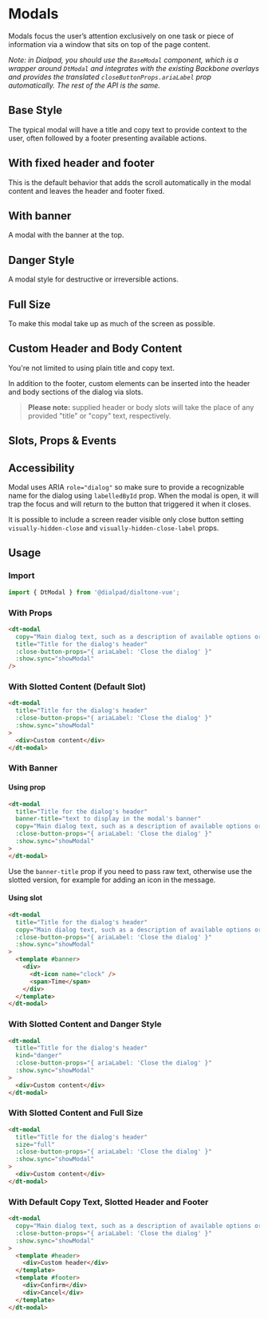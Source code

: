 
# Modals

<Subtitle>
  Modals focus the user’s attention exclusively on one task or piece of information via a window that sits on top of the
  page content.
</Subtitle>

_Note: in Dialpad, you should use the `BaseModal` component, which is a wrapper around `DtModal` and integrates with the
existing Backbone overlays and provides the translated `closeButtonProps.ariaLabel` prop automatically. The rest of the
API is the same._

## Base Style

The typical modal will have a title and copy text to provide context to the user, often followed by a footer presenting
available actions.

<Canvas>
  <Story id="components-modal--with-footer" />
</Canvas>

## With fixed header and footer

This is the default behavior that adds the scroll automatically in the modal content and leaves the header and footer
fixed.

<Canvas>
  <Story id="components-modal--with-fixed-header-footer" />
</Canvas>

## With banner

A modal with the banner at the top.

<Canvas>
  <Story id="components-modal--with-banner" />
</Canvas>

## Danger Style

A modal style for destructive or irreversible actions.

<Canvas>
  <Story id="components-modal--with-danger-style" />
</Canvas>

## Full Size

To make this modal take up as much of the screen as possible.

<Canvas>
  <Story id="components-modal--with-full-size" />
</Canvas>

## Custom Header and Body Content

You're not limited to using plain title and copy text.

In addition to the footer, custom elements can be inserted into the header and body sections of the dialog via slots.

> **Please note:** supplied header or body slots will take the place of any provided "title" or "copy" text, respectively.

<Canvas>
  <Story id="components-modal--with-custom-header-and-content" />
</Canvas>

## Slots, Props & Events

<ArgsTable story={PRIMARY_STORY} />

## Accessibility

Modal uses ARIA `role="dialog"` so make sure to provide a recognizable name for the dialog using `labelledById` prop.
When the modal is open, it will trap the focus and will return to the button that triggered it when it closes.

It is possible to include a screen reader visible only close button setting `visually-hidden-close`
and `visually-hidden-close-label` props.

## Usage

### Import

```jsx
import { DtModal } from '@dialpad/dialtone-vue';
```

### With Props

```html
<dt-modal
  copy="Main dialog text, such as a description of available options or actions."
  title="Title for the dialog's header"
  :close-button-props="{ ariaLabel: 'Close the dialog' }"
  :show.sync="showModal"
/>
```

### With Slotted Content (Default Slot)

```html
<dt-modal
  title="Title for the dialog's header"
  :close-button-props="{ ariaLabel: 'Close the dialog' }"
  :show.sync="showModal"
>
  <div>Custom content</div>
</dt-modal>
```

### With Banner

#### Using prop

```html
<dt-modal
  title="Title for the dialog's header"
  banner-title="text to display in the modal's banner"
  copy="Main dialog text, such as a description of available options or actions."
  :close-button-props="{ ariaLabel: 'Close the dialog' }"
  :show.sync="showModal"
>
</dt-modal>
```

Use the `banner-title` prop if you need to pass raw text, otherwise use the slotted version, for example for adding
an icon in the message.

#### Using slot

```html
<dt-modal
  title="Title for the dialog's header"
  copy="Main dialog text, such as a description of available options or actions."
  :close-button-props="{ ariaLabel: 'Close the dialog' }"
  :show.sync="showModal"
>
  <template #banner>
    <div>
      <dt-icon name="clock" />
      <span>Time</span>
    </div>
  </template>
</dt-modal>
```

### With Slotted Content and Danger Style

```html
<dt-modal
  title="Title for the dialog's header"
  kind="danger"
  :close-button-props="{ ariaLabel: 'Close the dialog' }"
  :show.sync="showModal"
>
  <div>Custom content</div>
</dt-modal>
```

### With Slotted Content and Full Size

```html
<dt-modal
  title="Title for the dialog's header"
  size="full"
  :close-button-props="{ ariaLabel: 'Close the dialog' }"
  :show.sync="showModal"
>
  <div>Custom content</div>
</dt-modal>
```

### With Default Copy Text, Slotted Header and Footer

```html
<dt-modal
  copy="Main dialog text, such as a description of available options or actions."
  :close-button-props="{ ariaLabel: 'Close the dialog' }"
  :show.sync="showModal"
>
  <template #header>
    <div>Custom header</div>
  </template>
  <template #footer>
    <div>Confirm</div>
    <div>Cancel</div>
  </template>
</dt-modal>
```
